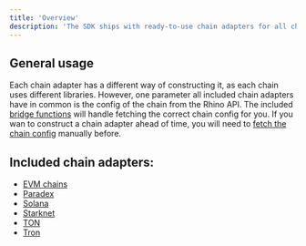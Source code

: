 ```yaml
---
title: 'Overview'
description: 'The SDK ships with ready-to-use chain adapters for all chains that Rhino supports.'
---
```


## General usage

Each chain adapter has a different way of constructing it, as each chain uses different libraries. However, one parameter all included chain adapters have in common is the config of the chain from the Rhino API. The included [bridge functions](/sdk/bridge-functions) will handle fetching the correct chain config for you. If you wan to construct a chain adapter ahead of time, you will need to [fetch the chain config](/sdk/concepts#bridge-and-chain-configs) manually before.

## Included chain adapters:

- [EVM chains](/sdk/chain-adapters/evm-chains)
- [Paradex](/sdk/chain-adapters/paradex)
- [Solana](/sdk/chain-adapters/solana)
- [Starknet](/sdk/chain-adapters/starknet)
- [TON](/sdk/chain-adapters/ton)
- [Tron](/sdk/chain-adapters/tron)
